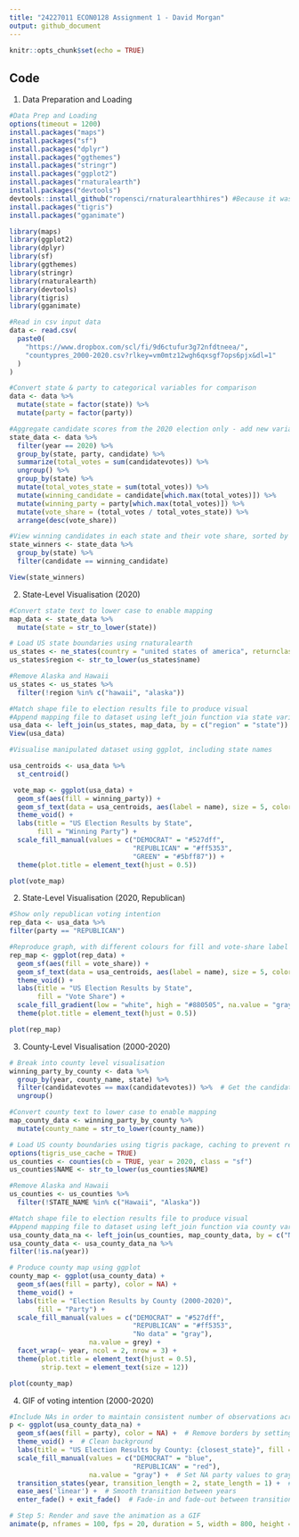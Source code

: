 ```yaml
---
title: "24227011 ECON0128 Assignment 1 - David Morgan"
output: github_document
---
```


```r
knitr::opts_chunk$set(echo = TRUE)
```

## Code

1. Data Preparation and Loading
```r
#Data Prep and Loading
options(timeout = 1200)
install.packages("maps")
install.packages("sf")
install.packages("dplyr")
install.packages("ggthemes")
install.packages("stringr")
install.packages("ggplot2")
install.packages("rnaturalearth")
install.packages("devtools")
devtools::install_github("ropensci/rnaturalearthhires") #Because it wasn't working!
install.packages("tigris")
install.packages("gganimate")

library(maps)
library(ggplot2)
library(dplyr)
library(sf)
library(ggthemes)
library(stringr)
library(rnaturalearth)
library(devtools)
library(tigris)
library(gganimate)

#Read in csv input data
data <- read.csv(
  paste0(
    "https://www.dropbox.com/scl/fi/9d6ctufur3g72nfdtneea/",
    "countypres_2000-2020.csv?rlkey=vm0mtz12wgh6qxsgf7ops6pjx&dl=1"
  )
)

#Convert state & party to categorical variables for comparison
data <- data %>%
  mutate(state = factor(state)) %>%
  mutate(party = factor(party))

#Aggregate candidate scores from the 2020 election only - add new variables to dataset for vote share, winning state candidate and party
state_data <- data %>%
  filter(year == 2020) %>%
  group_by(state, party, candidate) %>%
  summarize(total_votes = sum(candidatevotes)) %>%
  ungroup() %>%
  group_by(state) %>%
  mutate(total_votes_state = sum(total_votes)) %>%
  mutate(winning_candidate = candidate[which.max(total_votes)]) %>%
  mutate(winning_party = party[which.max(total_votes)]) %>%
  mutate(vote_share = (total_votes / total_votes_state)) %>%
  arrange(desc(vote_share))

#View winning candidates in each state and their vote share, sorted by highest vote share
state_winners <- state_data %>%
  group_by(state) %>%
  filter(candidate == winning_candidate)

View(state_winners)
```

2. State-Level Visualisation (2020)
```r
#Convert state text to lower case to enable mapping
map_data <- state_data %>%
  mutate(state = str_to_lower(state))

# Load US state boundaries using rnaturalearth
us_states <- ne_states(country = "united states of america", returnclass = "sf")
us_states$region <- str_to_lower(us_states$name)

#Remove Alaska and Hawaii
us_states <- us_states %>%
  filter(!region %in% c("hawaii", "alaska"))

#Match shape file to election results file to produce visual
#Append mapping file to dataset using left_join function via state variable
usa_data <- left_join(us_states, map_data, by = c("region" = "state"))
View(usa_data)

#Visualise manipulated dataset using ggplot, including state names

usa_centroids <- usa_data %>%
  st_centroid()

 vote_map <- ggplot(usa_data) +
  geom_sf(aes(fill = winning_party)) + 
  geom_sf_text(data = usa_centroids, aes(label = name), size = 5, color = "black") +
  theme_void() +
  labs(title = "US Election Results by State",
       fill = "Winning Party") +
  scale_fill_manual(values = c("DEMOCRAT" = "#527dff", 
                               "REPUBLICAN" = "#ff5353", 
                               "GREEN" = "#5bff87")) +
  theme(plot.title = element_text(hjust = 0.5))
```

```r
plot(vote_map)
```

2. State-Level Visualisation (2020, Republican)
```r

#Show only republican voting intention
rep_data <- usa_data %>%
filter(party == "REPUBLICAN")

#Reproduce graph, with different colours for fill and vote-share label
rep_map <- ggplot(rep_data) +
  geom_sf(aes(fill = vote_share)) + 
  geom_sf_text(data = usa_centroids, aes(label = name), size = 5, color = "black") +
  theme_void() +
  labs(title = "US Election Results by State",
       fill = "Vote Share") +
  scale_fill_gradient(low = "white", high = "#880505", na.value = "gray") +
  theme(plot.title = element_text(hjust = 0.5))
```

```r
plot(rep_map)
```

3. County-Level Visualisation (2000-2020)
```r

# Break into county level visualisation
winning_party_by_county <- data %>%
  group_by(year, county_name, state) %>%
  filter(candidatevotes == max(candidatevotes)) %>%  # Get the candidate with the highest votes
  ungroup()

#Convert county text to lower case to enable mapping
map_county_data <- winning_party_by_county %>%
  mutate(county_name = str_to_lower(county_name))

# Load US county boundaries using tigris package, caching to prevent repeated downloading
options(tigris_use_cache = TRUE)
us_counties <- counties(cb = TRUE, year = 2020, class = "sf")
us_counties$NAME <- str_to_lower(us_counties$NAME)

#Remove Alaska and Hawaii
us_counties <- us_counties %>%
  filter(!STATE_NAME %in% c("Hawaii", "Alaska"))

#Match shape file to election results file to produce visual
#Append mapping file to dataset using left_join function via county variable
usa_county_data_na <- left_join(us_counties, map_county_data, by = c("NAME" = "county_name"),)
usa_county_data <- usa_county_data_na %>%
filter(!is.na(year))

# Produce county map using ggplot
county_map <- ggplot(usa_county_data) +
  geom_sf(aes(fill = party), color = NA) + 
  theme_void() +  
  labs(title = "Election Results by County (2000-2020)",
       fill = "Party") +  
  scale_fill_manual(values = c("DEMOCRAT" = "#527dff", 
                               "REPUBLICAN" = "#ff5353",
                               "No data" = "gray"), 
                    na.value = grey) +
  facet_wrap(~ year, ncol = 2, nrow = 3) +  
  theme(plot.title = element_text(hjust = 0.5),
        strip.text = element_text(size = 12))
```

```r
plot(county_map)
```

4. GIF of voting intention (2000-2020)
```r
#Include NAs in order to maintain consistent number of observations across years
p <- ggplot(usa_county_data_na) +
  geom_sf(aes(fill = party), color = NA) +  # Remove borders by setting color = NA
  theme_void() +  # Clean background
  labs(title = "US Election Results by County: {closest_state}", fill = "Party") +
  scale_fill_manual(values = c("DEMOCRAT" = "blue", 
                               "REPUBLICAN" = "red"),
                    na.value = "gray") +  # Set NA party values to gray
  transition_states(year, transition_length = 2, state_length = 1) +  # Animation based on year
  ease_aes('linear') +  # Smooth transition between years
  enter_fade() + exit_fade()  # Fade-in and fade-out between transitions

# Step 5: Render and save the animation as a GIF
animate(p, nframes = 100, fps = 20, duration = 5, width = 800, height = 600, renderer = gifski_renderer("us_election_results.gif"))
```
